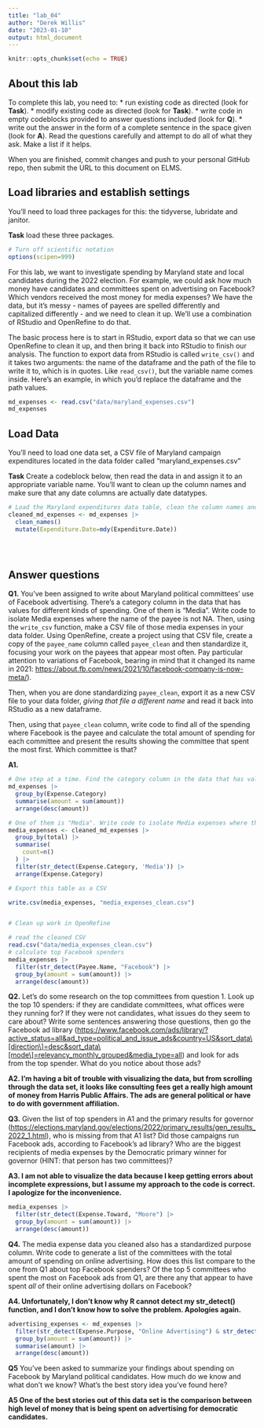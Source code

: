 ```yaml
---
title: "lab_04"
author: "Derek Willis"
date: "2023-01-10"
output: html_document
---
```


```r
knitr::opts_chunk$set(echo = TRUE)
```

## About this lab

To complete this lab, you need to: \* run existing code as directed (look for **Task**). \* modify existing code as directed (look for **Task**). \* write code in empty codeblocks provided to answer questions included (look for **Q**). \* write out the answer in the form of a complete sentence in the space given (look for **A**). Read the questions carefully and attempt to do all of what they ask. Make a list if it helps.

When you are finished, commit changes and push to your personal GitHub repo, then submit the URL to this document on ELMS.

## Load libraries and establish settings

You'll need to load three packages for this: the tidyverse, lubridate and janitor.

**Task** load these three packages.

```r
# Turn off scientific notation
options(scipen=999)

```

For this lab, we want to investigate spending by Maryland state and local candidates during the 2022 election. For example, we could ask how much money have candidates and committees spent on advertising on Facebook? Which vendors received the most money for media expenses? We have the data, but it's messy - names of payees are spelled differently and capitalized differently - and we need to clean it up. We'll use a combination of RStudio and OpenRefine to do that.

The basic process here is to start in RStudio, export data so that we can use OpenRefine to clean it up, and then bring it back into RStudio to finish our analysis. The function to export data from RStudio is called `write_csv()` and it takes two arguments: the name of the dataframe and the path of the file to write it to, which is in quotes. Like `read_csv()`, but the variable name comes inside. Here's an example, in which you'd replace the dataframe and the path values.

```r
md_expenses <- read.csv("data/maryland_expenses.csv")
md_expenses 
```

## Load Data

You'll need to load one data set, a CSV file of Maryland campaign expenditures located in the data folder called "maryland_expenses.csv"

**Task** Create a codeblock below, then read the data in and assign it to an appropriate variable name. You'll want to clean up the column names and make sure that any date columns are actually date datatypes.

```r
# Load the Maryland expenditures data table, clean the column names and convert columns with dates into actual dates.
cleaned_md_expenses <- md_expenses |>
  clean_names()
  mutate(Expenditure.Date=mdy(Expenditure.Date))


 


```

## Answer questions

**Q1.** You've been assigned to write about Maryland political committees' use of Facebook advertising. There's a category column in the data that has values for different kinds of spending. One of them is "Media". Write code to isolate Media expenses where the name of the payee is not NA. Then, using the `write_csv` function, make a CSV file of those media expenses in your data folder. Using OpenRefine, create a project using that CSV file, create a copy of the `payee_name` column called `payee_clean` and then standardize it, focusing your work on the payees that appear most often. Pay particular attention to variations of Facebook, bearing in mind that it changed its name in 2021: <https://about.fb.com/news/2021/10/facebook-company-is-now-meta/>).

Then, when you are done standardizing `payee_clean`, export it as a new CSV file to your data folder, *giving that file a different name* and read it back into RStudio as a new dataframe.

Then, using that `payee_clean` column, write code to find all of the spending where Facebook is the payee and calculate the total amount of spending for each committee and present the results showing the committee that spent the most first. Which committee is that?

**A1.**

```r
# One step at a time. Find the category column in the data that has values for different kinds of spending.
md_expenses |>
  group_by(Expense.Category)
  summarise(amount = sum(amount))
  arrange(desc(amount))


```

```r
# One of them is "Media". Write code to isolate Media expenses where the name of the payee is not NA. They key here is using (!is.na(payee_name)) within a function
media_expenses <- cleaned_md_expenses |>
  group_by(total) |>
  summarise(
    count=n()
  ) |>
  filter(str_detect(Expense.Category, 'Media')) |>
  arrange(Expense.Category)


```

```r
# Export this table as a CSV

write.csv(media_expenses, "media_expenses_clean.csv")


# Clean up work in OpenRefine

```

```r
# read the cleaned CSV 
read.csv("data/media_expenses_clean.csv")
# calculate top Facebook spenders
media_expenses |>
  filter(str_detect(Payee.Name, "Facebook") |>
  group_by(amount = sum(amount)) |>
  arrange(desc(amount))

```

**Q2.** Let's do some research on the top committees from question 1. Look up the top 10 spenders: if they are candidate committees, what offices were they running for? If they were not candidates, what issues do they seem to care about? Write some sentences answering those questions, then go the Facebook ad library ([https://www.facebook.com/ads/library/?active_status=all&ad_type=political_and_issue_ads&country=US&sort_data\\[direction\\]=desc&sort_data\\[mode\\]=relevancy_monthly_grouped&media_type=all](https://www.facebook.com/ads/library/?active_status=all&ad_type=political_and_issue_ads&country=US&sort_data%5Bdirection%5D=desc&sort_data%5Bmode%5D=relevancy_monthly_grouped&media_type=all){.uri}) and look for ads from the top spender. What do you notice about those ads?

**A2. I'm having a bit of trouble with visualizing the data, but from scrolling through the data set, it looks like consulting fees get a really high amount of money from Harris Public Affairs. The ads are general political or have to do with government affiliation.**

**Q3.** Given the list of top spenders in A1 and the primary results for governor (<https://elections.maryland.gov/elections/2022/primary_results/gen_results_2022_1.html>), who is missing from that A1 list? Did those campaigns run Facebook ads, according to Facebook's ad library? Who are the biggest recipients of media expenses by the Democratic primary winner for governor (HINT: that person has two committees)?

**A3. I am not able to visualize the data because I keep getting errors about incomplete expressions, but I assume my approach to the code is correct. I apologize for the inconvenience.**

```r
media_expenses |>
  filter(str_detect(Expense.Toward, "Moore") |>
  group_by(amount = sum(amount)) |>
  arrange(desc(amount))


```

**Q4.** The media expense data you cleaned also has a standardized purpose column. Write code to generate a list of the committees with the total amount of spending on online advertising. How does this list compare to the one from Q1 about top Facebook spenders? Of the top 5 committees who spent the most on Facebook ads from Q1, are there any that appear to have spent *all* of their online advertising dollars on Facebook?

**A4. Unfortunately, I don't know why R cannot detect my str_detect() function, and I don't know how to solve the problem. Apologies again.**

```r
advertising_expenses <- md_expenses |>
  filter(str_detect(Expense.Purpose, "Online Advertising") & str_detect(Payee.Name, "Facebook")) |>
  group_by(amount = sum(amount)) |>
  summarise(amount) |>
  arrange(desc(amount))


```

**Q5** You've been asked to summarize your findings about spending on Facebook by Maryland political candidates. How much do we know and what don't we know? What's the best story idea you've found here?

**A5 One of the best stories out of this data set is the comparison between high level of money that is being spent on advertising for democratic candidates.**
